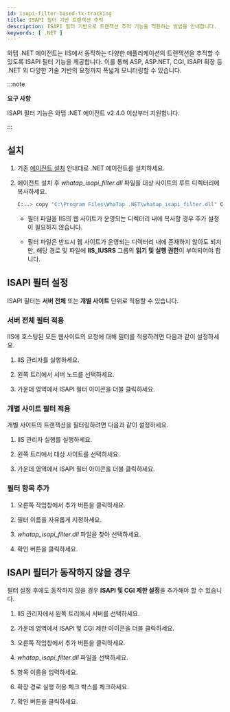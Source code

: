 ```yaml
---
id: isapi-filter-based-tx-tracking
title: ISAPI 필터 기반 트랜잭션 추적
description: ISAPI 필터 기반으로 트랜잭션 추적 기능을 적용하는 방법을 안내합니다.
keywords: [ .NET ]
---
```


와탭 .NET 에이전트는 IIS에서 동작하는 다양한 애플리케이션의 트랜잭션을 추적할 수 있도록 ISAPI 필터 기능을 제공합니다. 이를 통해 ASP, ASP.NET, CGI, ISAPI 확장 등 .NET 외 다양한 기술 기반의 요청까지 폭넓게 모니터링할 수 있습니다.

:::note 

**요구 사항**

ISAPI 필터 기능은 와탭 .NET 에이전트 v2.4.0 이상부터 지원합니다.

:::

## 설치

1. 기존 [에이전트 설치](/dotnet/install-agent) 안내대로 .NET 에이전트를 설치하세요. 

1. 에이전트 설치 후 *whatap_isapi_filter.dll* 파일을 대상 사이트의 루트 디렉터리에 복사하세요. 

    ```bash 
    C:..> copy "C:\Program Files\WhaTap .NET\whatap_isapi_filter.dll" C:\inetpub\yoursite
    ```

    * 필터 파일을 IIS의 웹 사이트가 운영되는 디렉터리 내에 복사할 경우 추가 설정이 필요하지 않습니다. 

    * 필터 파일은 반드시 웹 사이트가 운영되는 디렉터리 내에 존재하지 않아도 되지만, 해당 경로 및 파일에 **IIS_IUSRS** 그룹의 **읽기 및 실행 권한**이 부여되어야 합니다.

## ISAPI 필터 설정

ISAPI 필터는 **서버 전체** 또는 **개별 사이트** 단위로 적용할 수 있습니다.

### 서버 전체 필터 적용 

IIS에 호스팅된 모든 웹사이트의 요청에 대해 필터를 적용하려면 다음과 같이 설정하세요. 

<ImgLang img="dotnet-isapi-pic-001.png" desc="서버 전체 필터 적용" />

1. IIS 관리자를 실행하세요.

1. 왼쪽 트리에서 서버 노드를 선택하세요.

1. 가운데 영역에서 ISAPI 필터 아이콘을 더블 클릭하세요.

### 개별 사이트 필터 적용

개별 사이트의 트랜잭션을 필터링하려면 다음과 같이 설정하세요. 

<ImgLang img="dotnet-isapi-pic-002.png" desc="개별 사이트 필터 적용" />

1. IIS 관리자 실행를 실행하세요.

1. 왼쪽 트리에서 대상 사이트를 선택하세요. 

1. 가운데 영역에서 ISAPI 필터 아이콘을 더블 클릭하세요. 

### 필터 항목 추가 

<ImgLang img="dotnet-isapi-pic-003.png" desc="필터 항목 추가" />

1. 오른쪽 작업창에서 추가 버튼을 클릭하세요. 

1. 필터 이름을 자유롭게 지정하세요.

1. *whatap_isapi_filter.dll* 파일을 찾아 선택하세요.

1. 확인 버튼을 클릭하세요. 

## ISAPI 필터가 동작하지 않을 경우

필터 설정 후에도 동작하지 않을 경우 **ISAPI 및 CGI 제한 설정**을 추가해야 할 수 있습니다.

<ImgLang img="dotnet-isapi-pic-004-2.png" desc="필터 미동작 sc" />

1. IIS 관리자에서 왼쪽 트리에서 서버를 선택하세요. 

1. 가운데 영역에서 ISAPI 및 CGI 제한 아이콘을 더블 클릭하세요. 

1. 오른쪽 작업창에서 추가 버튼을 클릭하세요. 

1. *whatap_isapi_filter.dll* 파일을 선택하세요. 

1. 항목 이름을 입력하세요. 

1. 확장 경로 실행 허용 체크 박스를 체크하세요. 

1. 확인 버튼을 클릭하세요. 
